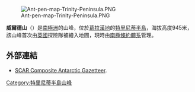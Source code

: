 {{unreferenced|time=2013-10-27T05:40:05+00:00}}
[[Image:Ant-pen-map-Trinity-Peninsula.PNG|thumb]]

{{coord|64|12|S|58|53|W|display=title}}

'''威爾德山'''（{{lang-en|Mount Wild}}）是[[南極洲|南極洲]]的山峰，位於[[葛拉漢地|葛拉漢地]]的[[特里尼蒂半島|特里尼蒂半島]]，海拔高度945米，該山峰首次由[[英國|英國]]探險隊被繪入地圖，現時由[[南極條約體系|南極條約體系]]管理。

==外部連結==
* [http://data.aad.gov.au/aadc/gaz/scar/ SCAR Composite Antarctic Gazetteer]{{WebCite|url=https://www.webcitation.org/5ug2CfC7m?url=http://data.aad.gov.au/aadc/gaz/scar/ |date=20101202140255 |dateformat=iso }}.

{{DEFAULTSORT:Mount Wild}}
[[Category:特里尼蒂半島山峰|Category:特里尼蒂半島山峰]]


{{TrinityPeninsula-geo-stub}}
